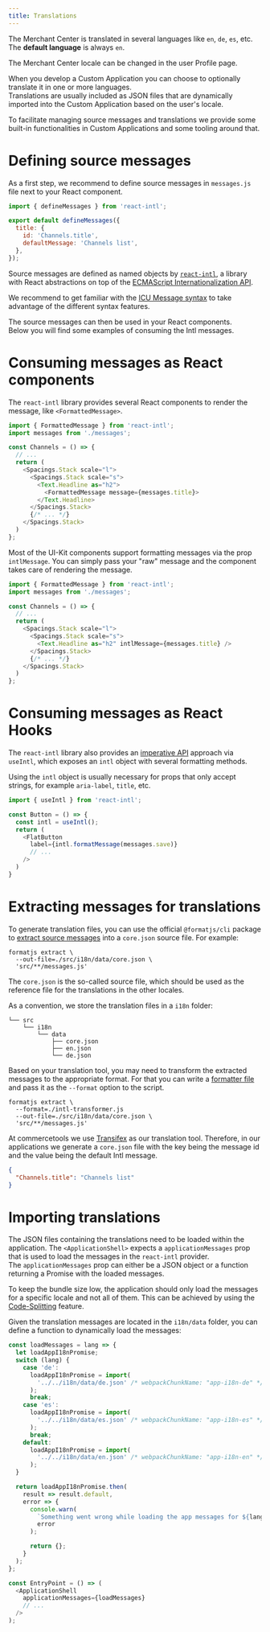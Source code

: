```yaml
---
title: Translations
---
```


The Merchant Center is translated in several languages like `en`, `de`, `es`, etc. The **default language** is always `en`.

<Info>

The Merchant Center locale can be changed in the user Profile page.

</Info>

When you develop a Custom Application you can choose to optionally translate it in one or more languages.<br />
Translations are usually included as JSON files that are dynamically imported into the Custom Application based on the user's locale.

To facilitate managing source messages and translations we provide some built-in functionalities in Custom Applications and some tooling around that.

# Defining source messages

As a first step, we recommend to define source messages in `messages.js` file next to your React component.

```js title="messages.js"
import { defineMessages } from 'react-intl';

export default defineMessages({
  title: {
    id: 'Channels.title',
    defaultMessage: 'Channels list',
  },
});
```

Source messages are defined as named objects by [`react-intl`](https://github.com/formatjs/react-intl), a library with React abstractions on top of the [ECMAScript Internationalization API](https://developer.mozilla.org/en-US/docs/Web/JavaScript/Reference/Global_Objects/Intl).

<Info>

We recommend to get familiar with the [ICU Message syntax](https://formatjs.io/docs/core-concepts/icu-syntax) to take advantage of the different syntax features.

</Info>

The source messages can then be used in your React components.<br />
Below you will find some examples of consuming the Intl messages.

# Consuming messages as React components

The `react-intl` library provides several React components to render the message, like `<FormattedMessage>`.

```js title="channels.js" highlightLines="1,10"
import { FormattedMessage } from 'react-intl';
import messages from './messages';

const Channels = () => {
  // ...
  return (
    <Spacings.Stack scale="l">
      <Spacings.Stack scale="s">
        <Text.Headline as="h2">
          <FormattedMessage message={messages.title}>
        </Text.Headline>
      </Spacings.Stack>
      {/* ... */}
    </Spacings.Stack>
  )
};
```

<Info>

Most of the UI-Kit components support formatting messages via the prop `intlMessage`. You can simply pass your "raw" message and the component takes care of rendering the message.

```js title="channels.js" highlightLines="9"
import { FormattedMessage } from 'react-intl';
import messages from './messages';

const Channels = () => {
  // ...
  return (
    <Spacings.Stack scale="l">
      <Spacings.Stack scale="s">
        <Text.Headline as="h2" intlMessage={messages.title} />
      </Spacings.Stack>
      {/* ... */}
    </Spacings.Stack>
  )
};
```

</Info>

# Consuming messages as React Hooks

The `react-intl` library also provides an [imperative API](https://formatjs.io/docs/react-intl/api) approach via `useIntl`, which exposes an `intl` object with several formatting methods.

Using the `intl` object is usually necessary for props that only accept strings, for example `aria-label`, `title`, etc.

```js
import { useIntl } from 'react-intl';

const Button = () => {
  const intl = useIntl();
  return (
    <FlatButton
      label={intl.formatMessage(messages.save)}
      // ...
    />
  )
}
```

# Extracting messages for translations

To generate translation files, you can use the official `@formatjs/cli` package to [extract source messages](https://formatjs.io/docs/tooling/cli#extraction) into a `core.json` source file. For example:

```console noPromptLines="2-3"
formatjs extract \
  --out-file=./src/i18n/data/core.json \
  'src/**/messages.js'
```

The `core.json` is the so-called source file, which should be used as the reference file for the translations in the other locales.

As a convention, we store the translation files in a `i18n` folder:

```
└── src
    └── i18n
        └── data
            ├── core.json
            ├── en.json
            └── de.json
```

Based on your translation tool, you may need to transform the extracted messages to the appropriate format. For that you can write a [formatter file](https://formatjs.io/docs/tooling/cli#--format-path) and pass it as the `--format` option to the script.

```console noPromptLines="2-3" highlightLines="2"
formatjs extract \
  --format=./intl-transformer.js
  --out-file=./src/i18n/data/core.json \
  'src/**/messages.js'
```

<Info>

At commercetools we use [Transifex](https://www.transifex.com/) as our translation tool. Therefore, in our applications we generate a `core.json` file with the key being the message id and the value being the default Intl message.

```json
{
  "Channels.title": "Channels list"
}
```

</Info>

# Importing translations

The JSON files containing the translations need to be loaded within the application. The `<ApplicationShell>` expects a `applicationMessages` prop that is used to load the messages in the `react-intl` provider.<br />
The `applicationMessages` prop can either be a JSON object or a function returning a Promise with the loaded messages.

To keep the bundle size low, the application should only load the messages for a specific locale and not all of them. This can be achieved by using the [Code-Splitting](https://reactjs.org/docs/code-splitting.html) feature.

Given the translation messages are located in the `i18n/data` folder, you can define a function to dynamically load the messages:

```js title="entry-point.js"
const loadMessages = lang => {
  let loadAppI18nPromise;
  switch (lang) {
    case 'de':
      loadAppI18nPromise = import(
        '../../i18n/data/de.json' /* webpackChunkName: "app-i18n-de" */
      );
      break;
    case 'es':
      loadAppI18nPromise = import(
        '../../i18n/data/es.json' /* webpackChunkName: "app-i18n-es" */
      );
      break;
    default:
      loadAppI18nPromise = import(
        '../../i18n/data/en.json' /* webpackChunkName: "app-i18n-en" */
      );
  }

  return loadAppI18nPromise.then(
    result => result.default,
    error => {
      console.warn(
        `Something went wrong while loading the app messages for ${lang}`,
        error
      );

      return {};
    }
  );
};

const EntryPoint = () => (
  <ApplicationShell
    applicationMessages={loadMessages}
    // ...
  />
);
```

<!-- # Advanced usage

## Using arguments in messages

## Using rich text formatting -->
